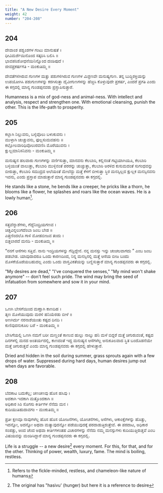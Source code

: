 ```yaml
---
title: "A New Desire Every Moment"
weight: 42
number: "204-208"
---
```


## 204

ದೇವಾಂಶ ಪಶ್ವಂಶಗಳ ಗಂಟು ಮಾನುಷತೆ ।  
ಧೀವಿಮರ್ಶೆಯಿನೊಂದ ಸತ್ಕರಿಸಿ ಬಲಿಸಿ ॥  
ಭಾವಪರಿಶೋಧನೆಯಿನಿನ್ನೊಂದ ದಂಡಿಪುದೆ ।  
ಜೀವಪ್ರಕರ್ಷಗತಿ - ಮಂಕುತಿಮ್ಮ ॥

ದೇವತೆಗಳಿಗಿರುವ ಗುಣಗಳ ಮತ್ತು ಪಶುಗಳಿಗಿರುವ ಗುಣಗಳ ಮಿಶ್ರಣವೇ ಮನುಷ್ಯಗುಣ. ತನ್ನ ಬುದ್ಧಿಶಕ್ತಿಯನ್ನು ಉಪಯೋಗಿಸಿ ಪಶುಗುಣಗಳನ್ನು ಕರಗಿಸುತ್ತಾ ದೈವೀಗುಣಗಳನ್ನು ಹೆಚ್ಚಿಸಿ ಕೊಳ್ಳುವುದೇ ಪ್ರಕರ್ಷ, ಎಂದರೆ ಪ್ರಗತಿ ಎಂದು ಈ ಕಗ್ಗದಲ್ಲಿ ಮಾನ್ಯ ಗುಂಡಪ್ಪನವರು ಪ್ರಸ್ತಾಪಿಸುತ್ತಾರೆ.

Humanness is a mix of god-ness and animal-ness. With intellect and analysis, respect and strengthen one. With emotional cleansing, punish the other. This is the life-path to prosperity.

## 205

ಕಲ್ಲಾಗಿ ನಿಲ್ಲುವನು, ಬಳ್ಳಿವೊಲು ಬಳುಕುವನು ।  
ಮುಳ್ಳಾಗಿ ಚುಚ್ಚುವನು, ಫುಲ್ಲಸುಮವಹನು ॥  
ಕಲ್ಲೋಲವಾರಿಧಿವೊಲುರವಣಿಸಿ ಮೊರೆಯುವನು ।  
ಕ್ಷುಲ್ಲಮಾನಿಸನಿವನು - ಮಂಕುತಿಮ್ಮ ॥

ಮನುಷ್ಯನ ಹಲವಾರು ಗುಣಗಳನ್ನು ವರ್ಣಿಸುತ್ತಾ, ಮಾನವನು ಕೆಲಬಾರಿ, ಕಲ್ಲಿನಂತೆ ಗಟ್ಟಿಯಾಗಿಯೂ, ಕೆಲಬಾರಿ ಬಳ್ಳಿಯಂತೆ ವಾಲುತ್ತಾ, ಕೆಲಬಾರಿ ಮುಳ್ಳಿನಂತೆ ಪರರನ್ನು ಚುಚ್ಚುತ್ತಾ, ಕೆಲಬಾರಿ ಅರಳಿದ ಕುಸುಮದಂತೆ ಸುಗಂಧವನ್ನು ಬೀರುತ್ತಾ, ಕೆಲಬಾರಿ ಸಮುದ್ರದ ಅಲೆಯಂತೆ ಮೇಲೆದ್ದು ಮತ್ತೆ ಕೆಳಗೆ ಬೀಳುತ್ತಾ ಸ್ಥಿರ ಮನಸ್ಸಿಲ್ಲದ ಕ್ಷುಲ್ಲಕ ಮನಸ್ಸಿನವನು ಇವನು, ಎಂದು ಪ್ರಸ್ತಾಪ ಮಾಡುತ್ತಾರೆ ಮಾನ್ಯ ಗುಂಡಪ್ಪನವರು ಈ ಕಗ್ಗದಲ್ಲಿ.

He stands like a stone, he bends like a creeper, he pricks like a thorn, he blooms like a flower, he splashes and roars like the ocean waves. He is a lowly human[^81].

## 206

ಸತ್ತವೆನ್ನಾಶೆಗಳು, ಗೆದ್ದೆನಿಂದ್ರಿಯಗಣವ ।  
ಚಿತ್ತವಿನ್ನಲುಗದೆಂಬಾ ಜಂಬ ಬೇಡ ॥  
ಎತ್ತಣಿಂದಲೊ ಗಾಳಿ ಮೋಹಬೀಜವ ತಂದು ।  
ಬಿತ್ತಲಾರದೆ ಮನದಿ - ಮಂಕುತಿಮ್ಮ ॥

“ನನಗೆ ಆಸೆಗಳು ಸತ್ತಿವೆ. ನಾನು ಇಂದ್ರಿಯಗಳನ್ನು ಗೆದ್ದಿದ್ದೇನೆ. ನನ್ನ ಮನಸ್ಸು ಇನ್ನು ಚಂಚಲವಾಗದು ” ಎಂಬ ಜಂಬ ಪಡಬೇಡ. ಯಾವುದಾದರೂ ಒಂದು ಕಾರಣದಿಂದ, ನಿನ್ನ ಮನಸ್ಸಿನಲ್ಲಿ ಮತ್ತೆ ಆಸೆಯ ಬೀಜ ಬಂದು ಮೊಳಕೆಯೊಡೆಯಬಹುದಲ್ಲ ಎಂದು ಒಂದು ವಾಸ್ತವಿಕತೆಯನ್ನು ಬಣ್ಣಿಸುತ್ತಾರೆ ಮಾನ್ಯ ಗುಂಡಪ್ಪನವರು ಈ ಕಗ್ಗದಲ್ಲಿ.

"My desires are dead," "I've conquered the senses," "My mind won't shake anymore" -- don't feel such pride. The wind may bring the seed of infatuation from somewhere and sow it in your mind.

## 207

ಒಣಗಿ ಬೇಸಗೆಯಿಂದ ಮಣ್ಣಾಗಿ ಕಾಣದಿಹ ।  
ತೃಣ ಮೊಳೆಯುವುದು ಮರಳಿ ಹನಿಯೆರಡು ಬೀಳೆ ॥  
ಅಣಗಿರ್ದು ನರನಾಶೆಯಂತು ಕಷ್ಟದ ದಿನದಿ ।  
ಕುಣಿವುದನುಕೂಲ ಬರೆ - ಮಂಕುತಿಮ್ಮ ॥

ಬೇಸಿಗೆಯಲ್ಲಿ ಒಣಗಿ ನಮಗೆ ಬರೀ ಮಣ್ಣಂತೆ ಕಾಣುವ ಹುಲ್ಲು ನಾಲ್ಕು ಹನಿ ಮಳೆ ಬಿದ್ದರೆ ಮತ್ತೆ ಚಿಗುರುವಂತೆ, ಕಷ್ಟದ ದಿನಗಳಲ್ಲಿ ಮನದ ಅಂತರ್ಯದಲ್ಲಿ, ಕಾಣದಂತೆ ಇದ್ದ ಮನುಷ್ಯನ ಆಸೆಗಳೆಲ್ಲ ಅನುಕೂಲವಾದ ಸ್ಥಿತ ಬಂದೊಡನೆಯೇ ಮತ್ತೆ ಚಿಗುರುತ್ತವೆ ಎಂದು ಮಾನ್ಯ ಗುಂಡಪ್ಪನವರು ಈ ಕಗ್ಗದಲ್ಲಿ ಹೇಳುತ್ತಾರೆ.

Dried and hidden in the soil during summer, grass sprouts again with a few drops of water. Suppressed during hard days, human desires jump out when days are favorable.

## 208

ಬೆದಕಾಟ ಬದುಕೆಲ್ಲ; ಚಣಚಣವು ಹೊಸ ಹಸಿವು ।  
ಅದಕಾಗಿ ಇದಕಾಗಿ ಮತ್ತೊಂದಕಾಗಿ ॥  
ಅಧಿಕಾರ ಸಿರಿ ಸೊಗಸು ಕೀರ್ತಿಗಳ ನೆನೆದು ಮನ ।  
ಕುದಿಯುತಿಹುದಾವಗಂ - ಮಂಕುತಿಮ್ಮ ॥

ಪ್ರತೀ ಕ್ಷಣವೂ ನಾವುಗಳೆಲ್ಲ ಹೊಸ ಹೊಸ ಯೋಜನೆಗಳು, ಯೋಚನೆಗಳು, ಆಸೆಗಳು, ಆಕಾಂಕ್ಷೆಗಳನ್ನು ಹೊತ್ತು, ಇದನ್ನೋ, ಅದನ್ನೋ ಅಥವಾ ಮತ್ಯಾವುದನ್ನೋ ಪಡೆಯುವುದಕ್ಕೆ ಪರದಾಡುತ್ತಿರುತ್ತೇವೆ. ಈ ಪರದಾಟ, ಅಧಿಕಾರ ಸಂಪತ್ತು, ಅಂದ ಚೆಂದ ಅಥವಾ ಕೀರ್ತಿಗಳಂತಹ ವಿಚಾರಗಳನ್ನು ನೆನೆದು ನಮ್ಮ ಮನಸ್ಸುಗಳು ಕುದಿಯುತ್ತಿರುತ್ತವೆ ಎಂಬ ವಿಷಯವನ್ನು ಮಂಡಿಸಿದ್ದಾರೆ ಮಾನ್ಯ ಗುಂಡಪ್ಪನವರು ಈ ಕಗ್ಗದಲ್ಲಿ.

Life is a struggle -- a new desire[^82] every moment. For this, for that, and for the other. Thinking of power, wealth, luxury, fame. The mind is boiling, restless.

[^81]: Refers to the fickle-minded, restless, and chameleon-like nature of humans
[^82]: The original has "hasivu' (hunger) but here it is a reference to desire

